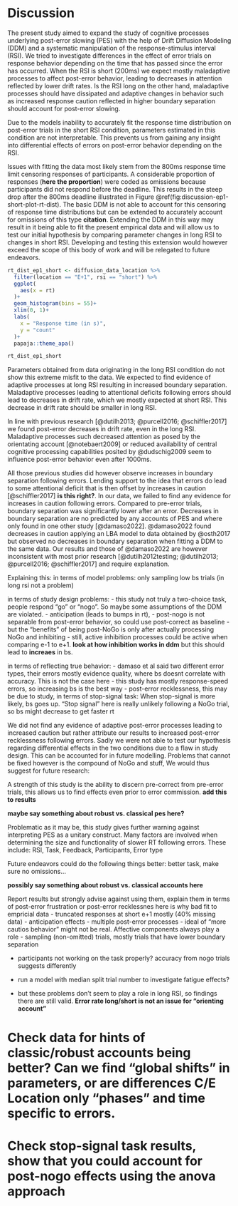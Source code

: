 # Discussion
The present study aimed to expand the study of cognitive processes underlying post-error slowing (PES) with the help of Drift Diffusion Modeling (DDM) and a systematic manipulation of the response-stimulus interval (RSI). We tried to investigate differences in the effect of error trials on response behavior depending on the time that has passed since the error has occurred. When the RSI is short (200ms) we expect mostly maladaptive processes to affect post-error behavior, leading to decreases in attention reflected by lower drift rates. Is the RSI long on the other hand, maladaptive processes should have dissipated and adaptive changes in behavior such as increased response caution reflected in higher boundary separation should account for post-error slowing.
 
Due to the models inability to accurately fit the response time distribution on post-error trials in the short RSI condition, parameters estimated in this condition are not interpretable. This prevents us from gaining any insight into differential effects of errors on post-error behavior depending on the RSI. 

Issues with fitting the data most likely stem from the 800ms response time limit censoring responses of participants. A considerable proportion of responses (**here the proportion**) were coded as omissions because participants did not respond before the deadline. This results in the steep drop after the 800ms deadline illustrated in Figure \@ref(fig:discussion-ep1-short-plot-rt-dist). The basic DDM is not able to account for this censoring of response time distributions but can be extended to accurately account for omissions of this type **citation**. Extending the DDM in this way may result in it being able to fit the present empirical data and will allow us to test our initial hypothesis by comparing parameter changes in long RSI to changes in short RSI. Developing and testing this extension would however exceed the scope of this body of work and will be relegated to future endeavors.

```r
rt_dist_ep1_short <- diffusion_data_location %>% 
  filter(location == "E+1", rsi == "short") %>% 
  ggplot(
    aes(x = rt)
  )+
  geom_histogram(bins = 55)+
  xlim(0, 1)+
  labs(
    x = "Response time (in s)",
    y = "count"
  )+
  papaja::theme_apa()

rt_dist_ep1_short
```

Parameters obtained from data originating in the long RSI condition do not show this extreme misfit to the data. We expected to find evidence of adaptive processes at long RSI resulting in increased boundary separation. Maladaptive processes leading to attentional deficits following errors should lead to decreases in drift rate, which we mostly expected at short RSI. This decrease in drift rate should be smaller in long RSI. 

In line with previous research [@dutilh2013; @purcell2016; @schiffler2017] we found post-error decreases in drift rate, even in the long RSI. Maladaptive processes such decreased attention as posed by the orientating account [@notebaert2009] or reduced availability of central cognitive processing capabilities posited by @dudschig2009 seem to influence post-error behavior even after 1000ms.

All those previous studies did however observe increases in boundary separation following errors. Lending support to the idea that errors do lead to some attentional deficit that is then offset by increases in caution [@schiffler2017] **is this right?**. In our data, we failed to find any evidence for increases in caution following errors. Compared to pre-error trials, boundary separation was significantly lower after an error. Decreases in boundary separation are no predicted by any accounts of PES and where only found in one other study [@damaso2022]. @damaso2022 found decreases in caution applying an LBA model to data obtained by @osth2017 but observed no decreases in boundary separation when fitting a DDM to the same data. Our results and those of @damaso2022 are however inconsistent with most prior research [@dutilh2012testing; @dutilh2013; @purcell2016; @schiffler2017] and require explanation.

Explaining this:
in terms of model problems: only sampling low bs trials (in long rsi not a problem)

in terms of study design problems:
- this study not truly a two-choice task, people respond "go" or "nogo". So maybe some assumptions of the DDM are violated.
- anticipation (leads to bumps in rt),
- post-nogo is not separable from post-error behavior, so could use post-correct as baseline
- but the "benefits" of being post-NoGo is only after actually processing NoGo and inhibiting
- still, active inhibition processes could be active when comparing e-1 to e+1. **look at how inhibition works in ddm** but this should lead to **increaes** in bs.

in terms of reflecting true behavior:
- damaso et al said two different error types, their errors mostly evidence quality, where bs doesnt correlate with accuracy. This is not the case here
- this study has mostly response-speed errors, so increasing bs is the best way 
- post-error recklessness, this may be due to study,
in terms of stop-signal task: When stop-signal is more likely, bs goes up. "Stop signal" here is really unlikely following a NoGo trial, so bs might decrease to get faster rt

We did not find any evidence of adaptive post-error processes leading to increased caution but rather attribute our results to increased post-error recklessness following errors. Sadly we were not able to test our hypothesis regarding differential effects in the two conditions due to a flaw in study design. This can be accounted for in future modelling. Problems that cannot be fixed however is the compound of NoGo and stuff, We would thus suggest for future research:

A strength of this study is the ability to discern pre-correct from pre-error trials, this allows us to find effects even prior to error commission. **add this to results**

**maybe say something about robust vs. classical pes here?**


Problematic as it may be, this study gives further warning against interpreting PES as a unitary construct. Many factors are involved when determining the size and functionality of slower RT following errors. These include: RSI, Task, Feedback, Participants, Error type

Future endeavors could do the following things better: better task, make sure no omissions...

**possibly say something about robust vs. classical accounts here**


<!-- NOTES ------------- -->

Report results but strongly advise against using them, explain them in terms of post-error frustration or post-error recklessnes
here is why
bad fit to empricial data
- truncated responses at short e+1 mostly (40% missing data)
- anticipation effects
- multiple post-error processes
- ideal of "more cautios behavior" might not be real. Affective components always play a role
- sampling (non-omitted) trials, mostly trials that have lower boundary separation

- participants not working on the task properly? accuracy from nogo trials suggests differently

- run a model with median split trial number to investigate fatigue effects?

- but these problems don't seem to play a role in long RSI, so findings there are still valid. 
**Error rate long/short is not an issue for "orienting account"**

# Check data for hints of classic/robust accounts being better? Can we find "global shifts" in parameters, or are differences C/E Location only "phases" and time specific to errors.

# Check stop-signal task results, show that you could account for post-nogo effects using the anova approach
<!-- -describe theory -->
<!-- -describe what was done -->
<!-- - task, PES spec, model -->
<!-- - describe results -->
<!-- - say what that means theoretically, show what accounts it contributes with -->
<!-- - boundary separation last -->
<!-- - discuss potential reasons for this -->
<!-- - discuss how Damaso 2022 found same thing (Lex Task, with Confidence ratings, huge RSI) -->
<!-- - Might be due to confounding problems -->
<!-- - Might be due to errors being post-NoGo - that would only show in "robust" comparison -->
<!-- 	- Find some evidence of post-Nogo effects? -->
<!-- - Might be due to errors being post-response - that would only show in "classic" condition -->
<!-- 	- Find some evidence of post-inhibition response? -->
<!-- - Compare post-NoGo to post-Go (C-1 -- C+1) to fix first or C+1 -- C-1 -->
<!-- - Ultimately, you cannot separate a response following an error from also following a failed inhibition trial -->
<!-- - Maybe compare effects of Go-errors? Don't have any go-errors (practically) that aren't NA responses -->

<!-- might be due to real decreases in boundary separation -->
<!-- - talk about error types -->
<!-- - talk about post-error recklessness -->
<!-- 	- Damaso et al (2020) say post-error recklessness, lending to post-error speeding is found mainly after evidence-quality errors -->


<!-- ## further research -->
<!-- Better task! This one allowed the location model, but it's also shit -->
<!-- Investigate group-level sd in E-1 compared to E+1, more variance following an error? -> individual differences in error processing. Tentative suggestions at best -->
<!-- Just talk about the influence of tasks, error types and response instructions more generally. It seems to make a huge difference! -->

<!-- Speed and accuracy instruction seems to matter (Damaso, 2022), maybe take a look at whether individuals preferred speed/accuracy? Or manipulate that in later research -->

<!-- ## Limitations -->
<!-- Discuss model fit here -->
<!-- Discuss the paper suggesting LBA modelling here -->
<!-- - Damaso et al. suggest DDM bad because it doesn't separate error and correct responses -> bring up the error rate in trials analysed.  -->
<!-- - max error rate in my experiment is 5% - 480/7200 trials errors. (E+1) -->
<!-- Error types: Do I find evidence for response quality errors? Percent of error responses to nogo-trials slower than correct responses? Somewhat pointless because of inhibition. -->


<!-- Maybe say: Effect of error on rt not generalizable to "errors" in general but more specific to inhibition errors in nogo trials. Should be on the safe side with that. -->

<!-- Effect of error should depend on a) requirements of task and b) the process that failed -->
<!-- - maybe find some evidence of that -->